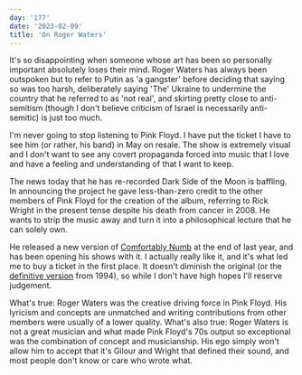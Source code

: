 ```yaml
---
day: '177'
date: '2023-02-09'
title: 'On Roger Waters'
---
```


It's so disappointing when someone whose art has been so personally important absolutely loses their mind. Roger Waters has always been outspoken but to refer to Putin as 'a gangster' before deciding that saying so was too harsh, deliberately saying 'The' Ukraine to undermine the country that he referred to as 'not real', and skirting pretty close to anti-semitism (though I don't believe criticism of Israel is necessarily anti-semitic) is just too much.

I'm never going to stop listening to Pink Floyd. I have put the ticket I have to see him (or rather, his band) in May on resale. The show is extremely visual and I don't want to see any covert propaganda forced into music that I love and have a feeling and understanding of that I want to keep.

The news today that he has re-recorded Dark Side of the Moon is baffling. In announcing the project he gave less-than-zero credit to the other members of Pink Floyd for the creation of the album, referring to Rick Wright in the present tense despite his death from cancer in 2008. He wants to strip the music away and turn it into a philosophical lecture that he can solely own.

He released a new version of [Comfortably Numb](https://www.youtube.com/watch?v=9JLN581QWxc) at the end of last year, and has been opening his shows with it. I actually really like it, and it's what led me to buy a ticket in the first place. It doesn't diminish the original (or the [definitive version](https://www.youtube.com/watch?v=7kWl-ZGMwkQ) from 1994), so while I don't have high hopes I'll reserve judgement.

What's true: Roger Waters was the creative driving force in Pink Floyd. His lyricism and concepts are unmatched and writing contributions from other members were usually of a lower quality. What's also true: Roger Waters is not a great musician and what made Pink Floyd's 70s output so exceptional was the combination of concept and musicianship. His ego simply won't allow him to accept that it's Gilour and Wright that defined their sound, and most people don't know or care who wrote what.
